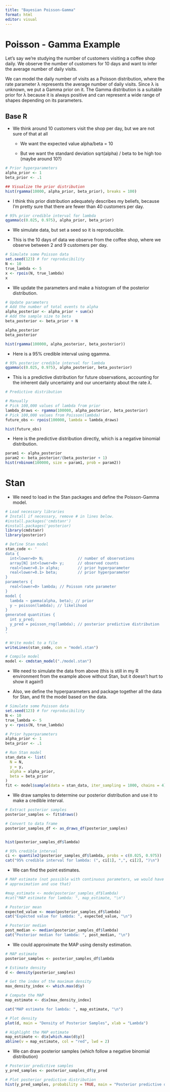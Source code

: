 ```yaml
---
title: "Bayesian Poisson-Gamma"
format: html
editor: visual
---
```


# Poisson - Gamma Example

Let's say we're studying the number of customers visiting a coffee shop daily. We observe the number of customers for 10 days and want to infer the average number of daily visits.

We can model the daily number of visits as a Poisson distribution, where the rate parameter λ represents the average number of daily visits. Since λ is unknown, we put a Gamma prior on it. The Gamma distribution is a suitable prior for λ because it is always positive and can represent a wide range of shapes depending on its parameters.

## Base R

-   We think around 10 customers visit the shop per day, but we are not sure of that at all

    -   We want the expected value alpha/beta = 10

    -   But we want the standard deviation sqrt(alpha) / beta to be high too (maybe around 10?)

```r
# Prior hyperparameters
alpha_prior <- 1
beta_prior <- .1

## Visualize the prior distribution
hist(rgamma(10000, alpha_prior, beta_prior), breaks = 100)
```

-   I think this prior distribution adequately describes my beliefs, because I'm pretty sure that there are fewer than 40 customers per day.

```r
# 95% prior credible interval for lambda
qgamma(c(0.025, 0.975), alpha_prior, beta_prior)

```

-   We simulate data, but set a seed so it is reproducible.

-   This is the 10 days of data we observe from the coffee shop, where we observe between 2 and 9 customers per day.

```r
# Simulate some Poisson data
set.seed(123) # for reproducibility
N <- 10
true_lambda <- 5
x <- rpois(N, true_lambda)
x
```

-   We update the parameters and make a histogram of the posterior distribution.

```r
# Update parameters
# Add the number of total events to alpha
alpha_posterior <- alpha_prior + sum(x)
# Add the sample size to beta
beta_posterior <- beta_prior + N

alpha_posterior
beta_posterior

hist(rgamma(100000, alpha_posterior, beta_posterior))

```

-   Here is a 95% credible interval using qgamma.

```r
# 95% posterior credible interval for lambda
qgamma(c(0.025, 0.975), alpha_posterior, beta_posterior)
```

-   This is a predictive distribution for future observations, accounting for the inherent daily uncertainty and our uncertainty about the rate $\lambda$.

```r
# Predictive distribution

# Manually
# Pick 100,000 values of lambda from prior
lambda_draws <- rgamma(100000, alpha_posterior, beta_posterior)
# Pick 100,000 values from Poisson(lambda)
future_obs <- rpois(100000, lambda = lambda_draws)

hist(future_obs)
```

-   Here is the predictive distribution directly, which is a negative binomial distribution.

```r
param1 <- alpha_posterior
param2 <- beta_posterior/(beta_posterior + 1)
hist(rnbinom(100000, size = param1, prob = param2))
```

# Stan

-   We need to load in the Stan packages and define the Poisson-Gamma model.

```r
# Load necessary libraries
# Install if necessary, remove # in lines below.
#install.packages('cmdstanr')
#install.packages('posterior)
library(cmdstanr)
library(posterior)

# Define Stan model
stan_code <- '
data {
  int<lower=0> N;               // number of observations
  array[N] int<lower=0> y;      // observed counts
  real<lower=0.1> alpha;        // prior hyperparameter
  real<lower=0.1> beta;         // prior hyperparameter
}
parameters {
  real<lower=0> lambda; // Poisson rate parameter
}
model {
  lambda ~ gamma(alpha, beta); // prior
  y ~ poisson(lambda); // likelihood
}
generated quantities {
  int y_pred;
  y_pred = poisson_rng(lambda); // posterior predictive distribution
}
'

# Write model to a file
writeLines(stan_code, con = "model.stan")

# Compile model
model <- cmdstan_model("./model.stan")
```

-   We need to simulate the data from above (this is still in my R environment from the example above without Stan, but it doesn't hurt to show it again!)

-   Also, we define the hyperparameters and package together all the data for Stan, and fit the model based on the data.

```r
# Simulate some Poisson data
set.seed(123) # for reproducibility
N <- 10
true_lambda <- 5
y <- rpois(N, true_lambda)

# Prior hyperparameters
alpha_prior <- 1
beta_prior <- .1

# Run Stan model
stan_data <- list(
  N = N,
  y = y,
  alpha = alpha_prior,
  beta = beta_prior
)
fit <- model$sample(data = stan_data, iter_sampling = 1000, chains = 4)
```

-   We draw samples to determine our posterior distribution and use it to make a credible interval.

```r
# Extract posterior samples
posterior_samples <- fit$draws()

# Convert to data frame
posterior_samples_df <- as_draws_df(posterior_samples)


hist(posterior_samples_df$lambda)

# 95% credible interval
ci <- quantile2(posterior_samples_df$lambda, probs = c(0.025, 0.975))
cat("95% credible interval for lambda: (", ci[1], ",", ci[2], ")\n")
```

-   We can find the point estimates.

```r
# MAP estimate (not possible with continuous parameters, we would have to create some analytical 
# approximation and use that)

#map_estimate <- mode(posterior_samples_df$lambda)
#cat("MAP estimate for lambda: ", map_estimate, "\n")

# Posterior mean
expected_value <- mean(posterior_samples_df$lambda)
cat("Expected value for lambda: ", expected_value, "\n")

# Posterior median
post_median <- median(posterior_samples_df$lambda)
cat("Posterior median for lambda: ", post_median, "\n")

```

-   We could approximate the MAP using density estimation.

```r
# MAP estimate 
posterior_samples <- posterior_samples_df$lambda

# Estimate density
d <- density(posterior_samples)

# Get the index of the maximum density
max_density_index <- which.max(d$y)

# Compute the MAP
map_estimate <- d$x[max_density_index]

cat("MAP estimate for lambda: ", map_estimate, "\n")

# Plot density
plot(d, main = "Density of Posterior Samples", xlab = "Lambda")

# Highlight the MAP estimate
map_estimate <- d$x[which.max(d$y)]
abline(v = map_estimate, col = "red", lwd = 2)
```

-   We can draw posterior samples (which follow a negative binomial distribution)

```r
# Posterior predictive samples
y_pred_samples <- posterior_samples_df$y_pred

# Plot posterior predictive distribution
hist(y_pred_samples, probability = TRUE, main = "Posterior predictive distribution", xlab = "y_pred")
```
